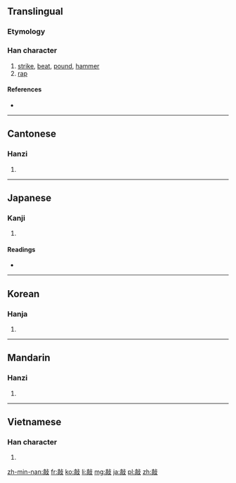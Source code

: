 ==Translingual==

===Etymology===
{{Han compound|高|攴|c1=p|c2=s|ls=psc}}

===Han character===
{{Han char|rn=66|rad=攴|as=10|sn=14|four=0124<sub>7</sub>|canj=卜月卜水 (YBYE)}}

# [[strike]], [[beat]], [[pound]], [[hammer]]
# [[rap]]

====References====
* {{Han ref|kx=0474.310|dkj=13337|dj=0828.140|hdz=21471.110|uh=6572|ud=25970|bh=BA56|bd=47702}}

----

==Cantonese==

===Hanzi===
{{yue-hanzi|jyut=|y=haau1}}

# {{defn|lang=yue|sort=攴10}}

----

==Japanese==

===Kanji===
{{ja-kanji|grade=|rs=攴10}}

# {{defn|lang=ja|sort=攴10}}

====Readings====
* {{ja-readings|on=[[こう]] (kō)|kun=[[たたく]] (tataku)}}

----

==Korean==

===Hanja===
{{ko-hanja|hangeul=[[고]], [[교]]|eumhun=|rv=go, gyo|mr=ko, kyo|y=ko, kyo}}

# {{defn|lang=ko|sort=攴10}}

----

==Mandarin==

===Hanzi===
{{cmn-hanzi|pin=[[cù]] ([[cu4]]), [[qiāo]] ([[qiao1]]), [[shǔ]] ([[shu3]]), [[shuò]] ([[shuo4]])|wg=ts'u<sup>4</sup>, ch'iao<sup>1</sup>, shu<sup>3</sup>, shuo<sup>4</sup>}}

# {{defn|lang=cmn|sort=攴10}}

----

==Vietnamese==

===Han character===
{{vi-hantu|[[xao]], [[xào]], [[sao]]|rs=攴10}}

# {{defn|lang=vi|sort=攴10}}

[[zh-min-nan:敲]]
[[fr:敲]]
[[ko:敲]]
[[li:敲]]
[[mg:敲]]
[[ja:敲]]
[[pl:敲]]
[[zh:敲]]